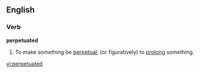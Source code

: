 ==English==

===Verb===
'''perpetuated'''

# {{past of|[[perpetuate]]}}  To make something be [[perpetual]]; (or figuratively) to [[prolong]] something.

[[vi:perpetuated]]